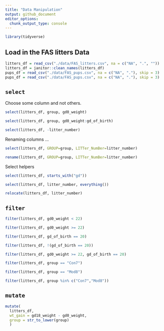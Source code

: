 ```yaml
---
title: "Data Manipulation"
output: github_document
editor_options: 
  chunk_output_type: console
---
```


```r
library(tidyverse)
```

## Load in the FAS litters Data

```r
litters_df = read_csv("./data/FAS_litters.csv", na = c("NA", ".", ""))
litters_df = janitor::clean_names(litters_df)
pups_df = read_csv("./data/FAS_pups.csv", na = c("NA", "."), skip = 3)
pups_df = read_csv("./data/FAS_pups.csv", na = c("NA", "."), skip = 3)
```

## `select`

Choose some column and not others.

```r
select(litters_df, group, gd0_weight)
```

```r
select(litters_df, group, gd0_weight:gd_of_birth)
```

```r
select(litters_df, -litter_number)
```

Renaming columns ...

```r
select(litters_df, GROUP=group, LITTer_NumBer=litter_number)
```

```r
rename(litters_df, GROUP=group, LITTer_NumBer=litter_number)
```

Select helpers

```r
select(litters_df, starts_with("gd"))
```

```r
select(litters_df, litter_number, everything())
```

```r
relocate(litters_df, litter_number)
```

## `filter`

```r
filter(litters_df, gd0_weight < 22)
```

```r
filter(litters_df, gd0_weight >= 22)
```

```r
filter(litters_df, gd_of_birth == 20)
```

```r
filter(litters_df, !(gd_of_birth == 20))
```

```r
filter(litters_df, gd0_weight >= 22, gd_of_birth == 20)
```

```r
filter(litters_df, group == "Con7")
```

```r
filter(litters_df, group == "Mod8")
```

```r
filter(litters_df, group %in% c("Con7","Mod8"))
```

## `mutate`

```r
mutate(
  litters_df, 
  wt_gain = gd18_weight - gd0_weight,
  group = str_to_lower(group)
  )
```

